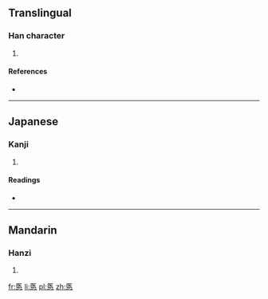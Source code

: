==Translingual==

===Han character===
{{Han char|rn=61|rad=心|as=07|sn=11|four=|canj=尸大心 (SKP)|ids=⿱[[医]][[心]]}}

# {{defn|Han|sort=心07}}

====References====
* {{Han ref|kx=0387.250|dkj=10666|dj=0720.070|hdz=42300.030|uh=6098|ud=24728}}

----

==Japanese==

===Kanji===
{{ja-kanji|grade=|rs=心07}}

# {{defn|lang=ja|sort=心07}}

====Readings====
* {{ja-readings|on=[[い]] (i), [[えい]] (ei)|kun=[[つまびらか]] (tsumabiraka), [[うやうやしい]] (uyauyashii)}}

----

==Mandarin==

===Hanzi===
{{cmn-hanzi|pin=[[yī]] ([[yi1]]), [[huī]] ([[hui1]]), [[lǐ]] ([[li3]])|wg=i<sup>1</sup>, hui<sup>1</sup>, li<sup>3</sup>}}

# {{defn|lang=cmn|sort=心07}}

[[fr:悘]]
[[li:悘]]
[[pl:悘]]
[[zh:悘]]